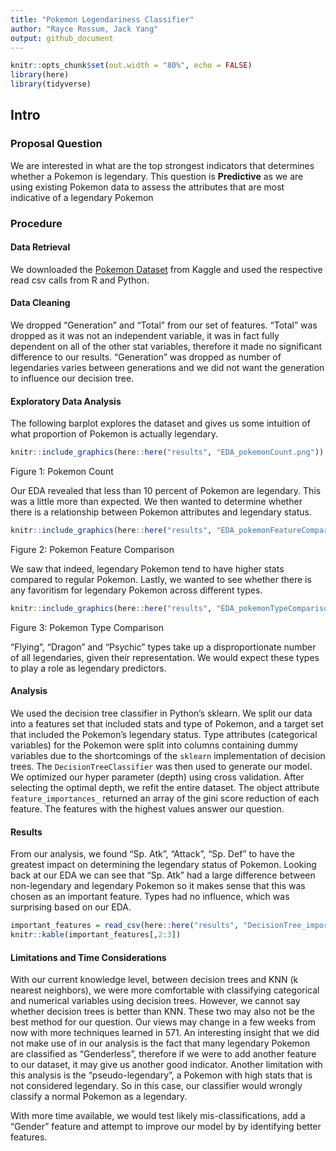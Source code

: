 ```yaml
---
title: "Pokemon Legendariness Classifier"
author: "Rayce Rossum, Jack Yang"
output: github_document
---
```


```r
knitr::opts_chunk$set(out.width = "80%", echo = FALSE)
library(here)
library(tidyverse)
```

## Intro


### Proposal Question
We are interested in what are the top strongest indicators that determines whether a Pokemon is legendary. This question is **Predictive** as we are using existing Pokemon data to assess the attributes that are most indicative of a legendary Pokemon

### Procedure

#### Data Retrieval
We downloaded the [Pokemon Dataset](https://www.kaggle.com/abcsds/pokemon) from Kaggle and used the respective read csv calls from R and Python.

#### Data Cleaning
We dropped "Generation" and "Total" from our set of features. "Total" was dropped as it was not an independent variable, it was in fact fully dependent on all of the other stat variables, therefore it made no significant difference to our results. "Generation" was dropped as number of legendaries varies between generations and we did not want the generation to influence our decision tree.

#### Exploratory Data Analysis

The following barplot explores the dataset and gives us some intuition of what proportion of Pokemon is actually legendary.

```r

knitr::include_graphics(here::here("results", "EDA_pokemonCount.png"))

```

Figure 1: Pokemon Count

Our EDA revealed that less than 10 percent of Pokemon are legendary. This was a little more than expected. We then wanted to determine whether there is a relationship between Pokemon attributes and legendary status.

```r

knitr::include_graphics(here::here("results", "EDA_pokemonFeatureComparison.png"))

```

Figure 2: Pokemon Feature Comparison

We saw that indeed, legendary Pokemon tend to have higher stats compared to regular Pokemon. Lastly, we wanted to see whether there is any favoritism for legendary Pokemon across different types.

```r

knitr::include_graphics(here::here("results", "EDA_pokemonTypeComparison.png"))

```

Figure 3: Pokemon Type Comparison

"Flying", "Dragon" and "Psychic" types take up a disproportionate number of all legendaries, given their representation. We would expect these types to play a role as legendary predictors.

#### Analysis
We used the decision tree classifier in Python's sklearn. We split our data into a features set that included stats and type of Pokemon, and a target set that included the Pokemon's legendary status. Type attributes (categorical variables) for the Pokemon were split into columns containing dummy variables due to the shortcomings of the `sklearn` implementation of decision trees. The `DecisionTreeClassifier` was then used to generate our model. We optimized our hyper parameter (depth) using cross validation. After selecting the optimal depth, we refit the entire dataset. The object attribute `feature_importances_` returned an array of the gini score reduction of each feature. The features with the highest values answer our question.

#### Results
From our analysis, we found "Sp. Atk", "Attack", "Sp. Def" to have the greatest impact on determining the legendary status of Pokemon. Looking back at our EDA we can see that "Sp. Atk" had a large difference between non-legendary and legendary Pokemon so it makes sense that this was chosen as an important feature. Types had no influence, which was surprising based on our EDA.


```r
important_features = read_csv(here::here("results", "DecisionTree_important_features.csv"))
knitr::kable(important_features[,2:3])
```

#### Limitations and Time Considerations
With our current knowledge level, between decision trees and KNN (k nearest neighbors), we were more comfortable with classifying categorical and numerical variables using decision trees. However, we cannot say whether decision trees is better than KNN. These two may also not be the best method for our question. Our views may change in a few weeks from now with more techniques learned in 571. An interesting insight that we did not make use of in our analysis is the fact that many legendary Pokemon are classified as "Genderless", therefore if we were to add another feature to our dataset, it may give us another good indicator. Another limitation with this analysis is the "pseudo-legendary", a Pokemon with high stats that is not considered legendary. So in this case, our classifier would wrongly classify a normal Pokemon as a legendary.

With more time available, we would test likely mis-classifications, add a "Gender" feature and attempt to improve our model by by identifying better features.
